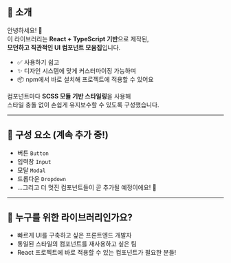
<Meta title="Dotori UI 🌰" />

## 🎨 소개

안녕하세요! 👋  
이 라이브러리는 **React + TypeScript 기반**으로 제작된,  
**모던하고 직관적인 UI 컴포넌트 모음집**입니다.

- ✅ 사용하기 쉽고
- ✨ 디자인 시스템에 맞게 커스터마이징 가능하며
- 📦 npm에서 바로 설치해 프로젝트에 적용할 수 있어요

컴포넌트마다 **SCSS 모듈 기반 스타일링**을 사용해  
스타일 충돌 없이 손쉽게 유지보수할 수 있도록 구성했습니다.

---

## 🧩 구성 요소 (계속 추가 중!)

- 버튼 `Button`  
- 입력창 `Input`  
- 모달 `Modal`  
- 드롭다운 `Dropdown`  
- ...그리고 더 멋진 컴포넌트들이 곧 추가될 예정이에요! 🚀

---

## 💖 누구를 위한 라이브러리인가요?

- 빠르게 UI를 구축하고 싶은 프론트엔드 개발자
- 통일된 스타일의 컴포넌트를 재사용하고 싶은 팀
- React 프로젝트에 바로 적용할 수 있는 컴포넌트가 필요한 분들!
